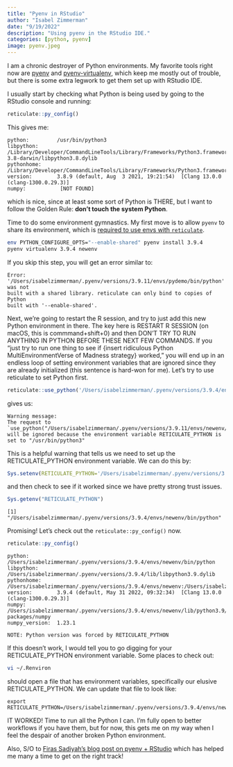 ```yaml
---
title: "Pyenv in RStudio"
author: "Isabel Zimmerman"
date: "9/19/2022"
description: "Using pyenv in the RStudio IDE."
categories: [python, pyenv]
image: pyenv.jpeg
---
```


I am a chronic destroyer of Python environments. My favorite tools right now are [pyenv](https://github.com/pyenv/pyenv) and [pyenv-virtualenv](https://github.com/pyenv/pyenv-virtualenv), which keep me mostly out of trouble, but there is some extra legwork to get them set up with RStudio IDE. 

I usually start by checking what Python is being used by going to the RStudio console and running:

``` r
reticulate::py_config()
```

This gives me:

```
python:         /usr/bin/python3
libpython:      /Library/Developer/CommandLineTools/Library/Frameworks/Python3.framework/Versions/3.8/lib/python3.8/config-3.8-darwin/libpython3.8.dylib
pythonhome:     /Library/Developer/CommandLineTools/Library/Frameworks/Python3.framework/Versions/3.8:/Library/Developer/CommandLineTools/Library/Frameworks/Python3.framework/Versions/3.8
version:        3.8.9 (default, Aug  3 2021, 19:21:54)  [Clang 13.0.0 (clang-1300.0.29.3)]
numpy:           [NOT FOUND]
```

which is nice, since at least some sort of Python is THERE, but I want to follow the Golden Rule: __don't touch the system Python__. 

Time to do some environment gymnastics. My first move is to allow `pyenv` to share its environment, which is [required to use envs with `reticulate`](https://rstudio.github.io/reticulate/articles/versions.html#locating-python).

``` bash
env PYTHON_CONFIGURE_OPTS="--enable-shared" pyenv install 3.9.4
pyenv virtualenv 3.9.4 newenv
```
:::{.callout-note}
If you skip this step, you will get an error similar to:

```
Error: '/Users/isabelzimmerman/.pyenv/versions/3.9.11/envs/pydemo/bin/python' was not 
built with a shared library. reticulate can only bind to copies of Python 
built with '--enable-shared'.
```
:::

Next, we're going to restart the R session, and try to just add this new Python environment in there. The key here is RESTART R SESSION (on macOS, this is commmand+shift+0) and then DON'T TRY TO RUN ANYTHING IN PYTHON BEFORE THESE NEXT FEW COMMANDS. If you "just try to run one thing to see if {insert ridiculous Python MultiEnvironmentVerse of Madness strategy} worked," you will end up in an endless loop of setting environment variables that are ignored since they are already initialized (this sentence is hard-won for me). Let's try to use reticulate to set Python first.

``` r
reticulate::use_python('/Users/isabelzimmerman/.pyenv/versions/3.9.4/envs/newenv/bin/python', required = TRUE)
```
gives us:
```
Warning message:
The request to `use_python("/Users/isabelzimmerman/.pyenv/versions/3.9.11/envs/newenv/bin/python")` 
will be ignored because the environment variable RETICULATE_PYTHON is set to "/usr/bin/python3" 
```

This is a helpful warning that tells us we need to set up the RETICULATE_PYTHON environment variable. We can do this by:

``` r
Sys.setenv(RETICULATE_PYTHON='/Users/isabelzimmerman/.pyenv/versions/3.9.4/envs/newenv/bin/python')
```

and then check to see if it worked since we have pretty strong trust issues.

``` r
Sys.getenv("RETICULATE_PYTHON")
```

```
[1] "/Users/isabelzimmerman/.pyenv/versions/3.9.4/envs/newenv/bin/python"
```

Promising! Let's check out the `reticulate::py_config()` now.

``` r
reticulate::py_config()
```

```
python:         /Users/isabelzimmerman/.pyenv/versions/3.9.4/envs/newenv/bin/python
libpython:      /Users/isabelzimmerman/.pyenv/versions/3.9.4/lib/libpython3.9.dylib
pythonhome:     /Users/isabelzimmerman/.pyenv/versions/3.9.4/envs/newenv:/Users/isabelzimmerman/.pyenv/versions/3.9.4/envs/newenv
version:        3.9.4 (default, May 31 2022, 09:32:34)  [Clang 13.0.0 (clang-1300.0.29.3)]
numpy:          /Users/isabelzimmerman/.pyenv/versions/3.9.4/envs/newenv/lib/python3.9/site-packages/numpy
numpy_version:  1.23.1

NOTE: Python version was forced by RETICULATE_PYTHON
```

:::{.callout-note}
If this doesn't work, I would tell you to go digging for your RETICULATE_PYTHON environment variable. Some places to check out:

``` bash
vi ~/.Renviron
```

should open a file that has environment variables, specifically our elusive RETICULATE_PYTHON. We can update that file to look like:

```
export RETICULATE_PYTHON=/Users/isabelzimmerman/.pyenv/versions/3.9.4/envs/newenv/bin/python
```
:::

IT WORKED! Time to run all the Python I can. I'm fully open to better workflows if you have them, but for now, this gets me on my way when I feel the despair of another broken Python environment.

Also, S/O to [Firas Sadiyah's blog post on pyenv + RStudio](https://firas.io/post/pyenv_rstudio/) which has helped me many a time to get on the right track!
